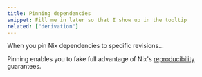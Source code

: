 ```yaml
---
title: Pinning dependencies
snippet: Fill me in later so that I show up in the tooltip
related: ["derivation"]
---
```


When you pin Nix dependencies to specific revisions...

Pinning enables you to fake full advantage of Nix's [reproducibility](/concepts/reproducibility) guarantees.
